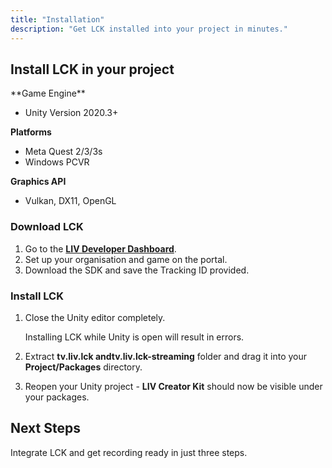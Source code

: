```yaml
---
title: "Installation"
description: "Get LCK installed into your project in minutes."
---
```


## Install LCK in your project

<Accordion title="Requirements" icon="ballot-check">
  **Game Engine**

  - Unity Version 2020.3\+

  **Platforms**

  - Meta Quest 2/3/3s
  - Windows PCVR

  **Graphics API**

  - Vulkan, DX11, OpenGL
</Accordion>

### Download LCK

1. Go to the [**LIV Developer Dashboard**](https://dashboard.liv.tv/dev/login?welcome=false).
2. Set up your organisation and game on the portal.
3. Download the SDK and save the Tracking ID provided.

### Install LCK

1. Close the Unity editor completely.

   <Warning>
     Installing LCK while Unity is open will result in errors.
   </Warning>
2. Extract ****tv.liv.lck ****and****tv.liv.lck-streaming****   folder and drag it into your **Project/Packages** directory.
3. Reopen your Unity project - **LIV Creator Kit** should now be visible under your packages.

## Next Steps

<Card title="Quickstart" icon="rocket-launch" href="/quickstart">
  Integrate LCK and get recording ready in just three steps.
</Card>